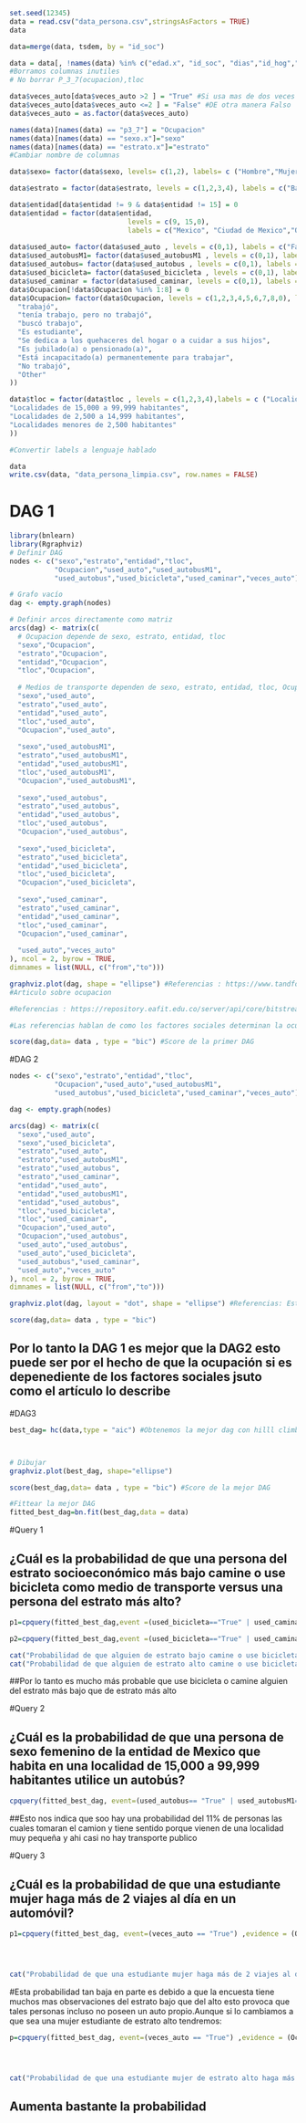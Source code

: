 
```r
set.seed(12345)
data = read.csv("data_persona.csv",stringsAsFactors = TRUE)
data


```


```r
data=merge(data, tsdem, by = "id_soc")

data = data[, !names(data) %in% c("edad.x", "id_soc", "dias","id_hog","n_ren","parentesco","sexo.y","edad.y","niv","gra","p3_8","p4_2","p4_3","p5_4","p6_4","estrato.y","factor","upm_dis","est_dis","distrito","ent","mun")] 
#Borramos columnas inutiles
# No borrar P_3_7(ocupacion),tloc

data$veces_auto[data$veces_auto >2 ] = "True" #Si usa mas de dos veces el auto al dia True
data$veces_auto[data$veces_auto <=2 ] = "False" #DE otra manera Falso
data$veces_auto = as.factor(data$veces_auto) 

names(data)[names(data) == "p3_7"] = "Ocupacion"
names(data)[names(data) == "sexo.x"]="sexo"
names(data)[names(data) == "estrato.x"]="estrato"
#Cambiar nombre de columnas

data$sexo= factor(data$sexo, levels= c(1,2), labels= c ("Hombre","Mujer"))

data$estrato = factor(data$estrato, levels = c(1,2,3,4), labels = c("Bajo","Medio_bajo","Medio_alto","Alto") )

data$entidad[data$entidad != 9 & data$entidad != 15] = 0  
data$entidad = factor(data$entidad,
                             levels = c(9, 15,0),
                             labels = c("Mexico", "Ciudad de Mexico","Other"))
                                            
data$used_auto= factor(data$used_auto , levels = c(0,1), labels = c("False","True"))
data$used_autobusM1= factor(data$used_autobusM1 , levels = c(0,1), labels = c("False","True"))
data$used_autobus= factor(data$used_autobus , levels = c(0,1), labels = c("False","True"))
data$used_bicicleta= factor(data$used_bicicleta , levels = c(0,1), labels = c("False","True"))
data$used_caminar = factor(data$used_caminar, levels = c(0,1), labels = c("False","True"))
data$Ocupacion[!data$Ocupacion %in% 1:8] = 0
data$Ocupacion= factor(data$Ocupacion, levels = c(1,2,3,4,5,6,7,8,0), labels = c(
  "trabajó",
  "tenía trabajo, pero no trabajó",
  "buscó trabajo",
  "Es estudiante",
  "Se dedica a los quehaceres del hogar o a cuidar a sus hijos",
  "Es jubilado(a) o pensionado(a)",
  "Está incapacitado(a) permanentemente para trabajar",
  "No trabajó",
  "Other"
))

data$tloc = factor(data$tloc , levels = c(1,2,3,4),labels = c ("Localidades mayores de 100000 habitantes",
"Localidades de 15,000 a 99,999 habitantes",
"Localidades de 2,500 a 14,999 habitantes",
"Localidades menores de 2,500 habitantes"
))

#Convertir labels a lenguaje hablado

```

```r
data
write.csv(data, "data_persona_limpia.csv", row.names = FALSE)
```

# DAG 1

```r
library(bnlearn)
library(Rgraphviz)
# Definir DAG
nodes <- c("sexo","estrato","entidad","tloc",
           "Ocupacion","used_auto","used_autobusM1",
           "used_autobus","used_bicicleta","used_caminar","veces_auto")

# Grafo vacío
dag <- empty.graph(nodes)

# Definir arcos directamente como matriz
arcs(dag) <- matrix(c(
  # Ocupacion depende de sexo, estrato, entidad, tloc
  "sexo","Ocupacion",
  "estrato","Ocupacion",
  "entidad","Ocupacion",
  "tloc","Ocupacion",
  
  # Medios de transporte dependen de sexo, estrato, entidad, tloc, Ocupacion
  "sexo","used_auto",
  "estrato","used_auto",
  "entidad","used_auto",
  "tloc","used_auto",
  "Ocupacion","used_auto",
  
  "sexo","used_autobusM1",
  "estrato","used_autobusM1",
  "entidad","used_autobusM1",
  "tloc","used_autobusM1",
  "Ocupacion","used_autobusM1",
  
  "sexo","used_autobus",
  "estrato","used_autobus",
  "entidad","used_autobus",
  "tloc","used_autobus",
  "Ocupacion","used_autobus",
  
  "sexo","used_bicicleta",
  "estrato","used_bicicleta",
  "entidad","used_bicicleta",
  "tloc","used_bicicleta",
  "Ocupacion","used_bicicleta",
  
  "sexo","used_caminar",
  "estrato","used_caminar",
  "entidad","used_caminar",
  "tloc","used_caminar",
  "Ocupacion","used_caminar",
  
  "used_auto","veces_auto"
), ncol = 2, byrow = TRUE,
dimnames = list(NULL, c("from","to")))


```

```r
graphviz.plot(dag, shape = "ellipse") #Referencias : https://www.tandfonline.com/doi/full/10.1080/14427591.2023.2212676
#Articulo sobre ocupacion

#Referencias : https://repository.eafit.edu.co/server/api/core/bitstreams/710b4da3-8e42-43cf-b3c7-318c0a901a15/content #Articulo sobre transporte

#Las referencias hablan de como los factores sociales determinan la ocupacion y esta misma mas los factores sociales determinan el medio de transporte
```

```r
score(dag,data= data , type = "bic") #Score de la primer DAG
```


#DAG 2

```r
nodes <- c("sexo","estrato","entidad","tloc",
           "Ocupacion","used_auto","used_autobusM1",
           "used_autobus","used_bicicleta","used_caminar","veces_auto")

dag <- empty.graph(nodes)

arcs(dag) <- matrix(c(
  "sexo","used_auto",
  "sexo","used_bicicleta",
  "estrato","used_auto",
  "estrato","used_autobusM1",
  "estrato","used_autobus",
  "estrato","used_caminar",
  "entidad","used_auto",
  "entidad","used_autobusM1",
  "entidad","used_autobus",
  "tloc","used_bicicleta",
  "tloc","used_caminar",
  "Ocupacion","used_auto",
  "Ocupacion","used_autobus",
  "used_auto","used_autobus",
  "used_auto","used_bicicleta",
  "used_autobus","used_caminar",
  "used_auto","veces_auto"
), ncol = 2, byrow = TRUE,
dimnames = list(NULL, c("from","to")))

graphviz.plot(dag, layout = "dot", shape = "ellipse") #Referencias: Está basado en lo mismo que lo anterior pero aqui asumimos que ocupacion tambien es independiente y en el hecho de que si usa auto es un transporte privado y por lo tanto es probable que no utiliza autobus ni bicicleta ni camina
```
```r
score(dag,data= data , type = "bic")
```

## Por lo tanto la DAG 1 es mejor que la DAG2 esto puede ser por el hecho de que la ocupación si es depenediente de los factores sociales jsuto como el artículo lo describe 
#DAG3
```r

best_dag= hc(data,type = "aic") #Obtenemos la mejor dag con hilll climbing



# Dibujar
graphviz.plot(best_dag, shape="ellipse")
```

```r
score(best_dag,data= data , type = "bic") #Score de la mejor DAG
```

```r
#Fittear la mejor DAG
fitted_best_dag=bn.fit(best_dag,data = data) 
```

#Query 1

## ¿Cuál es la probabilidad de que una persona del estrato socioeconómico más bajo camine o use bicicleta como medio de transporte versus una persona del estrato más alto?


```r
p1=cpquery(fitted_best_dag,event =(used_bicicleta=="True" | used_caminar=="True"), evidence = (estrato=="Bajo") )

p2=cpquery(fitted_best_dag,event =(used_bicicleta=="True" | used_caminar=="True"), evidence = (estrato=="Alto") )

cat("Probabilidad de que alguien de estrato bajo camine o use bicicleta: ", p1, "\n")
cat("Probabilidad de que alguien de estrato alto camine o use bicicleta: ", p2, "\n")
```
##Por lo tanto es mucho más probable que use bicicleta o camine alguien del estrato más bajo que de estrato más alto

#Query 2

## ¿Cuál es la probabilidad de que una persona de sexo femenino de la entidad de Mexico que habita en una localidad de 15,000 a 99,999 habitantes utilice un autobús?	

```r
cpquery(fitted_best_dag, event=(used_autobus== "True" | used_autobusM1== "True") ,evidence = (sexo == "Mujer" & entidad == "Mexico" & tloc == "Localidades de 15,000 a 99,999 habitantes") )
```
##Esto nos indica que soo hay una probabilidad del 11% de personas las cuales tomaran el camion y tiene sentido porque vienen de una localidad muy pequeña y ahi casi no hay transporte publico

#Query 3

## ¿Cuál es la probabilidad de que una estudiante mujer haga más de 2 viajes al día en un automóvil?	
```r
p1=cpquery(fitted_best_dag, event=(veces_auto == "True") ,evidence = (Ocupacion == "Es estudiante"& sexo == "Mujer" ) )




cat("Probabilidad de que una estudiante mujer haga más de 2 viajes al día en un automóvil: ", p1, "\n")

```

#Esta probabilidad tan baja en parte es debido a que la encuesta  tiene muchos mas observaciones del estrato bajo que del alto  esto provoca que tales personas incluso no poseen un auto propio.Aunque si lo cambiamos a que sea una mujer estudiante de estrato alto tendremos:

```r
p=cpquery(fitted_best_dag, event=(veces_auto == "True") ,evidence = (Ocupacion == "Es estudiante"& sexo == "Mujer" & estrato == "Alto") )




cat("Probabilidad de que una estudiante mujer de estrato alto haga más de 2 viajes al día en un automóvil: ", p, "\n")
```

## Aumenta bastante la probabilidad

